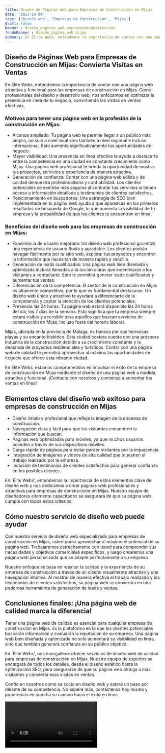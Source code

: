 ```yaml
---
title: Diseño de Páginas Web para Empresas de Construcción en Mijas
date: '2023-10-04'
tags: ['Diseño web', 'Empresas de Construcción', 'Mijas']
draft: false
banner : diseño_paginas_web_empresasdeconstrucción
fondoBanner : diseño_pagina_web_mijas
summary: En Élite Webs, entendemos la importancia de contar con una página web atractiva y funcional para las empresas de construcción en Mijas. Como profesionales del diseño y desarrollo web, nos enfocamos en optimizar la presencia en línea de tu negocio, convirtiendo las visitas en ventas efectivas.
---
```


## Diseño de Páginas Web para Empresas de Construcción en Mijas: Convierte Visitas en Ventas

En Élite Webs, entendemos la importancia de contar con una página web atractiva y funcional para las empresas de construcción en Mijas. Como profesionales del diseño y desarrollo web, nos enfocamos en optimizar la presencia en línea de tu negocio, convirtiendo las visitas en ventas efectivas.

### Motivos para tener una página web en la profesión de la construcción en Mijas:

- Alcance ampliado: Tu página web te permite llegar a un público más amplio, no solo a nivel local sino también a nivel regional e incluso internacional. Esto aumenta significativamente tus oportunidades de negocio.
- Mayor visibilidad: Una presencia en línea efectiva te ayuda a destacarte entre la competencia en una ciudad en constante crecimiento como Mijas. Una página web profesional te brinda la oportunidad de mostrar tus proyectos, servicios y experiencia de manera atractiva.
- Generación de confianza: Contar con una página web sólida y de calidad demuestra profesionalismo y confiabilidad. Los clientes potenciales se sentirán más seguros al contratar tus servicios si tienen acceso a información detallada y testimonios de clientes satisfechos.
- Posicionamiento en buscadores: Una estrategia de SEO bien implementada en tu página web ayuda a que aparezcas en los primeros resultados de búsqueda de Google, lo que aumenta la visibilidad de tu empresa y la probabilidad de que los clientes te encuentren en línea.

### Beneficios del diseño web para las empresas de construcción en Mijas:

- Experiencia de usuario mejorada: Un diseño web profesional garantiza una experiencia de usuario fluida y agradable. Los clientes podrán navegar fácilmente por tu sitio web, explorar tus proyectos y encontrar la información que necesitan de manera rápida y sencilla.
- Generación de leads cualificados: Una página web bien diseñada y optimizada incluirá llamadas a la acción claras que incentivarán a los visitantes a contactarte. Esto te permitirá generar leads cualificados y aumentar tus ventas.
- Diferenciación de la competencia: El sector de la construcción en Mijas es altamente competitivo, por lo que es fundamental destacarse. Un diseño web único y atractivo te ayudará a diferenciarte de la competencia y captar la atención de los clientes potenciales.
- Presencia las 24 horas: Tu página web estará disponible las 24 horas del día, los 7 días de la semana. Esto significa que tu empresa siempre estará visible y accesible para aquellos que buscan servicios de construcción en Mijas, incluso fuera del horario laboral.

Mijas, ubicada en la provincia de Málaga, es famosa por sus hermosas playas y su encanto histórico. Esta ciudad costera cuenta con una próspera industria de la construcción debido a su crecimiento constante y la demanda de proyectos residenciales y turísticos. Contar con una página web de calidad te permitirá aprovechar al máximo las oportunidades de negocio que ofrece esta vibrante ciudad.

En Élite Webs, estamos comprometidos en impulsar el éxito de tu empresa de construcción en Mijas mediante el diseño de una página web a medida, atractiva y funcional. ¡Contacta con nosotros y comienza a aumentar tus ventas en línea!

<GifSeo />

<Cta />

## Elementos clave del diseño web exitoso para empresas de construcción en Mijas

- Diseño limpio y profesional que refleje la imagen de la empresa de construcción.
- Navegación clara y fácil para que los visitantes encuentren la información que buscan.
- Paginas web optimizadas para móviles, ya que muchos usuarios acceden a través de sus dispositivos móviles.
- Carga rápida de páginas para evitar perder visitantes por la impaciencia.
- Integración de imágenes y videos de alta calidad que muestren el trabajo realizado por la empresa.
- Inclusión de testimonios de clientes satisfechos para generar confianza en los posibles clientes.

En 'Élite Webs', entendemos la importancia de estos elementos clave del diseño web y nos dedicamos a crear páginas web profesionales y atractivas para empresas de construcción en Mijas. Nuestro equipo de diseñadores altamente capacitados se asegurará de que su página web cumpla con todos estos criterios.

## Cómo nuestro servicio de diseño web puede ayudar

Con nuestro servicio de diseño web especializado para empresas de construcción en Mijas, usted podrá aprovechar al máximo el potencial de su página web. Trabajaremos estrechamente con usted para comprender sus necesidades y objetivos comerciales específicos, y luego crearemos una página web personalizada que se adapte perfectamente a su empresa.

Nuestro enfoque se basa en resaltar la calidad y la experiencia de su empresa de construcción a través de un diseño visualmente atractivo y una navegación intuitiva. Al mostrar de manera efectiva el trabajo realizado y los testimonios de clientes satisfechos, su página web se convertirá en una poderosa herramienta de generación de leads y ventas.

## Conclusiones finales: ¡Una página web de calidad marca la diferencia!

Tener una página web de calidad es esencial para cualquier empresa de construcción en Mijas. Es la plataforma en la que los clientes potenciales buscarán información y evaluarán la reputación de su empresa. Una página web bien diseñada y optimizada no solo aumentará su visibilidad en línea, sino que también generará confianza en su público objetivo.

En 'Élite Webs', nos enorgullece ofrecer servicios de diseño web de calidad para empresas de construcción en Mijas. Nuestro equipo de expertos se encargará de todos los detalles, desde el diseño estético hasta la optimización SEO, para asegurarse de que su página web atraiga a más visitantes y convierta esas visitas en ventas.

Confíe en nosotros como su socio en diseño web y estará un paso por delante de su competencia. No espere más, contáctenos hoy mismo y pondremos en marcha su camino hacia el éxito en línea.

<Video />

<CtaBot job='Empresas de Construcción' city='Mijas'/>

<Gmaps query='Mijas+españa+maps' />